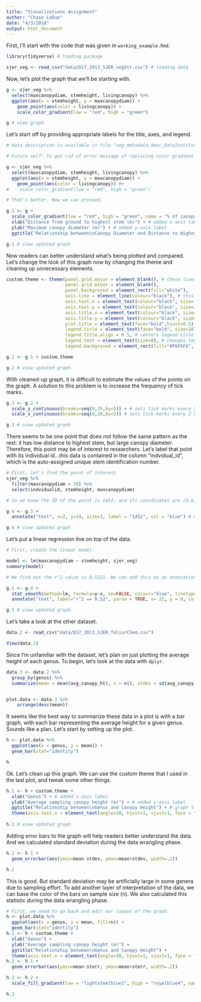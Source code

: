 ```yaml
---
title: "Visualizations Assignment"
author: "Chase LaDue"
date: "4/3/2018"
output: html_document
---
```


First, I'll start with the code that was given in `working_example.Rmd`.

```r

library(tidyverse) # loading package

sjer_veg <- read_csv("data/D17_2013_SJER_vegStr.csv") # loading data

```

Now, let's plot the graph that we'll be starting with.

```r

g <- sjer_veg %>% 
  select(maxcanopydiam, stemheight, livingcanopy) %>% 
  ggplot(aes(x = stemheight, y = maxcanopydiam)) + 
    geom_point(aes(color = livingcanopy)) +
    scale_color_gradient(low = "red", high = "green")

g # view graph

```

Let's start off by providing appropriate labels for the title, axes, and legend.

```r

# data description is available in file "veg_metadata_desc_DataInstitute2016.csv"

# Future self: to get rid of error message of replacing color gradient argument, let's eliminate that from g real quick:

g <- sjer_veg %>% 
  select(maxcanopydiam, stemheight, livingcanopy) %>% 
  ggplot(aes(x = stemheight, y = maxcanopydiam)) + 
    geom_point(aes(color = livingcanopy)) #+
#    scale_color_gradient(low = "red", high = "green")

# That's better. Now we can proceed.

g.1 <- g +
  scale_color_gradient(low = "red", high = "green", name = "% of canopy alive") + # legend label
  xlab("Distance from ground to highest stem (m)") + # added x-axis label
  ylab("Maximum canopy diameter (m)") + # added y-axis label
  ggtitle("Relationship between\nCanopy Diameter and Distance to Highest Stem") # graph title

g.1 # view updated graph
```

Now readers can better understand what's being plotted and compared. Let's change the look of this graph now by changing the theme and cleaning up unnecessary elements.

```r

custom.theme <- theme(panel.grid.major = element_blank(), # these lines gets rid of distracting grid in background
                      panel.grid.minor = element_blank(),
                      panel.background = element_rect(fill="white"),
                      axis.line = element_line(colour="black"), # this changes axes lines to black
                      axis.text.x = element_text(colour="black", size=10), # changes axes text (numbers)
                      axis.text.y = element_text(colour="black", size=10),
                      axis.title.x = element_text(colour="black", size=12, face="bold"), # changes axes labels
                      axis.title.y = element_text(colour="black", size=12, face="bold"),
                      plot.title = element_text(face="bold",hjust=0.5), # centers plot title
                      legend.title = element_text(face="bold", size=10), # changes legend title text
                      legend.title.align = 0.5, # centers legend title
                      legend.text = element_text(size=8), # changes legend text
                      legend.background = element_rect(fill="#F6F6F6", colour = "black")) # adds background and border to legend

g.2 <- g.1 + custom.theme

g.2 # view updated graph
```

With cleaned-up graph, it is difficult to estimate the values of the points on the graph. A solution to this problem is to increase the frequency of tick marks.

```r

g.3 <- g.2 + 
  scale_y_continuous(breaks=seq(0,35,by=5)) + # sets tick marks every 5 units on y axis
  scale_x_continuous(breaks=seq(0,30,by=2)) # sets tick marks every 2 units on x axis

g.3 # view updated graph

```

There seems to be one point that does not follow the same pattern as the rest: it has low distance to highest stem, but large canopy diameter. Therefore, this point may be of interest to researchers. Let's label that point with its individual id...this data is contained in the column "indvidual_id", which is the auto-assigned unique stem identification number.

```r

# First, let's find the point of interest
sjer_veg %>%
  filter(maxcanopydiam > 30) %>% 
  select(indvidualid, stemheight, maxcanopydiam)

# So we know the ID of the point is 1452, and its coordinates are (0.6, 34)

g.4 <- g.3 +
  annotate("text", x=2, y=34, size=3, label = "1452", col = "blue") # moved the text a bit to the right so it doesn't cover point

g.4 # view updated graph
```

Let's put a linear regression line on top of the data.

```r

# First, create the linear model:

model <- lm(maxcanopydiam ~ stemheight, sjer_veg)
summary(model)

# We find out the r^2 value is 0.5221. We can add this as an annotation to the chart.

g.5 <- g.4 + 
  stat_smooth(method=lm, formula=y~x, se=FALSE, colour="blue", linetype="dotted") + #adding the linear model line
  annotate("text", label="r^2 == 0.52", parse = TRUE, x= 22, y = 0, col = "blue") #adding the r^2 value

g.5 # view updated graph

```

Let's take a look at the other dataset.

```r

data.2 <- read_csv("data/D17_2013_SJER_foliarChem.csv")

View(data.2)

```

Since I'm unfamiliar with the dataset, let's plan on just plotting the average height of each genus. To begin, let's look at the data with `dplyr`.

```r

data.3 <- data.2 %>% 
  group_by(genus) %>% 
  summarize(mean = mean(avg_canopy_ht), n = n(), stdev = sd(avg_canopy_ht), sterr = (stdev/n))


plot.data <- data.3 %>% 
    arrange(desc(mean))

```

It seems like the best way to summarize these data in a plot is with a bar graph, with each bar representing the average height for a given genus. Sounds like a plan. Let's start by setting up the plot.

```r

h <- plot.data %>% 
  ggplot(aes(x = genus, y = mean)) +
  geom_bar(stat="identity")

h
```

Ok. Let's clean up this graph. We can use the custom theme that I used in the last plot, and tweak some other things.

```r

h.1 <- h + custom.theme +
  xlab("Genus") + # added x-axis label
  ylab("Average sampling canopy height (m)") + # added y-axis label
  ggtitle("Relationship between\nGenus and Canopy Height") + # graph title
  theme(axis.text.x = element_text(angle=30, hjust=1, vjust=1, face = "italic")) # put tick labels at an angle and italicize genus names
  
h.1 # view updated graph
```

Adding error bars to the graph will help readers better understand the data. And we calculated standard deviation during the data wrangling phase.

```r

h.2 <- h.1 + 
  geom_errorbar(aes(ymin=mean-stdev, ymax=mean+stdev, width=.2))

h.2
```

This is good. But standard deviation may be artificially large in some genera due to sampling effort. To add another layer of interpretation of the data, we can base the color of the bars on sample size (n). We also calculated this statistic during the data wrangling phase.

```r

# First, we need to go back and edit our layout of the graph.
h <- plot.data %>% 
  ggplot(aes(x = genus, y = mean, fill=n)) +
  geom_bar(stat="identity")
h.1 <- h + custom.theme +
  xlab("Genus") + 
  ylab("Average sampling canopy height (m)") + 
  ggtitle("Relationship between\nGenus and Canopy Height") + 
  theme(axis.text.x = element_text(angle=30, hjust=1, vjust=1, face = "italic"))
h.2 <- h.1 + 
  geom_errorbar(aes(ymin=mean-sterr, ymax=mean+sterr, width=.2))

h.3 <- h.2 +
  scale_fill_gradient(low = "lightsteelblue1", high = "royalblue4", name = "Number of samples")

h.3

```

